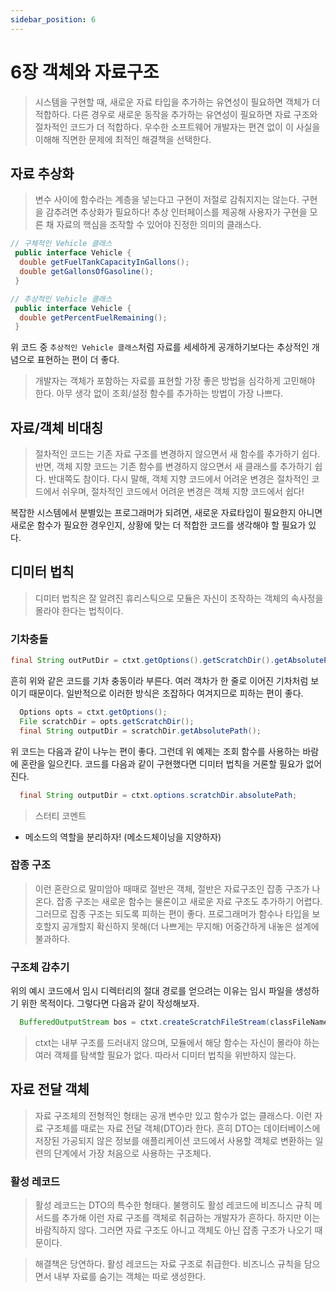 ```yaml
---
sidebar_position: 6
---
```


# 6장 객체와 자료구조

> 시스템을 구현할 때, 새로운 자료 타입을 추가하는 유연성이 필요하면 객체가 더 적합하다. 다른 경우로 새로운 동작을 추가하는 유연성이 필요하면 자료 구조와 절차적인 코드가 더 적합하다.
> 우수한 소프트웨어 개발자는 편견 없이 이 사실을 이해해 직면한 문제에 최적인 해결책을 선택한다.

## 자료 추상화

> 변수 사이에 함수라는 계층을 넣는다고 구현이 저절로 감춰지지는 않는다. 구현을 감추려면 추상화가 필요하다!
> 추상 인터페이스를 제공해 사용자가 구현을 모른 채 자료의 핵심을 조작할 수 있어야 진정한 의미의 클래스다.

```java
// 구체적인 Vehicle 클래스
 public interface Vehicle {
  double getFuelTankCapacityInGallons();
  double getGallonsOfGasoline();
 }
```

```java
// 추상적인 Vehicle 클래스
 public interface Vehicle {
  double getPercentFuelRemaining();
 }
```

위 코드 중 `추상적인 Vehicle 클래스`처럼 자료를 세세하게 공개하기보다는 추상적인 개념으로 표현하는 편이 더 좋다.

> 개발자는 객체가 포함하는 자료를 표현할 가장 좋은 방법을 심각하게 고민해야 한다. 아무 생각 없이 조회/설정 함수를 추가하는 방법이 가장 나쁘다.

## 자료/객체 비대칭

> 절차적인 코드는 기존 자료 구조를 변경하지 않으면서 새 함수를 추가하기 쉽다. 반면, 객체 지향 코드는 기존 함수를 변경하지 않으면서 새 클래스를 추가하기 쉽다.
> 반대쪽도 참이다.
> 다시 말해, 객체 지향 코드에서 어려운 변경은 절차적인 코드에서 쉬우며, 절차적인 코드에서 어려운 변경은 객체 지향 코드에서 쉽다!

복잡한 시스템에서 분별있는 프로그래머가 되려면, 새로운 자료타입이 필요한지 아니면 새로운 함수가 필요한 경우인지, 상황에 맞는 더 적합한 코드를 생각해야 할 필요가 있다.

## 디미터 법칙

> 디미터 법칙은 잘 알려진 휴리스틱으로 모듈은 자신이 조작하는 객체의 속사정을 몰라야 한다는 법칙이다.

### 기차충돌

```java
final String outPutDir = ctxt.getOptions().getScratchDir().getAbsolutePath();
```

흔히 위와 같은 코드를 기차 충동이라 부른다.
여러 객차가 한 줄로 이어진 기차처럼 보이기 때문이다. 일반적으로 이러한 방식은 조잡하다 여겨지므로 피하는 편이 좋다.

```java
  Options opts = ctxt.getOptions();
  File scratchDir = opts.getScratchDir();
  final String outputDir = scratchDir.getAbsolutePath();
```

위 코드는 다음과 같이 나누는 편이 좋다.
그런데 위 예제는 조회 함수를 사용하는 바람에 혼란을 일으킨다. 코드를 다음과 같이 구현했다면 디미터 법칙을 거론할 필요가 없어진다.

```java
  final String outputDir = ctxt.options.scratchDir.absolutePath;
```

> 스터티 코멘트

- 메소드의 역할을 분리하자! (메소드체이닝을 지양하자)

### 잡종 구조

> 이런 혼란으로 말미암아 때때로 절반은 객체, 절반은 자료구조인 잡종 구조가 나온다.
> 잡종 구조는 새로운 함수는 물론이고 새로운 자료 구조도 추가하기 어렵다. 그러므로 잡종 구조는 되도록 피하는 편이 좋다.
> 프로그래머가 함수나 타입을 보호할지 공개할지 확신하지 못해(더 나쁘게는 무지해) 어중간하게 내놓은 설계에 불과하다.

### 구조체 감추기

위의 예시 코드에서 임시 디렉터리의 절대 경로를 얻으려는 이유는 임시 파일을 생성하기 위한 목적이다.
그렇다면 다음과 같이 작성해보자.

```java
  BufferedOutputStream bos = ctxt.createScratchFileStream(classFileName);
```

> ctxt는 내부 구조를 드러내지 않으며, 모듈에서 해당 함수는 자신이 몰라야 하는 여러 객체를 탐색할 필요가 없다. 따라서 디미터 법칙을 위반하지 않는다.

## 자료 전달 객체

> 자료 구조체의 전형적인 형태는 공개 변수만 있고 함수가 없는 클래스다. 이런 자료 구조체를 때로는 자료 전달 객체(DTO)라 한다.
> 흔히 DTO는 데이터베이스에 저장된 가공되지 않은 정보를 애플리케이션 코드에서 사용할 객체로 변환하는 일련의 단계에서 가장 처음으로 사용하는 구조체다.

### 활성 레코드

> 활성 레코드는 DTO의 특수한 형태다.
> 불행히도 활성 레코드에 비즈니스 규칙 메서드를 추가해 이런 자료 구조를 객체로 취급하는 개발자가 흔하다.
> 하지만 이는 바람직하지 않다. 그러면 자료 구조도 아니고 객체도 아닌 잡종 구조가 나오기 때문이다.

> 해결책은 당연하다. 활성 레코드는 자료 구조로 취급한다. 비즈니스 규칙을 담으면서 내부 자료를 숨기는 객체는 따로 생성한다.
